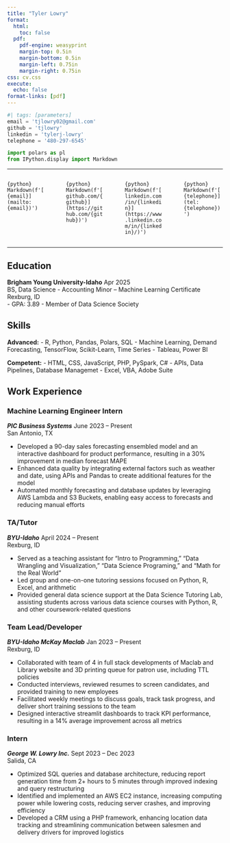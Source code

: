 ```yaml
---
title: "Tyler Lowry"
format:
  html:
    toc: false
  pdf:
    pdf-engine: weasyprint
    margin-top: 0.5in
    margin-bottom: 0.5in
    margin-left: 0.75in
    margin-right: 0.75in
css: cv.css
execute:
  echo: false
format-links: [pdf]
---
```


```python
#| tags: [parameters]
email = 'tjlowry02@gmail.com'
github = 'tjlowry'
linkedin = 'tylerj-lowry'
telephone = '480-297-6545'

```

```python
import polars as pl
from IPython.display import Markdown
```

____
:::: {.columns}

::: {.column width="22%"}
`{python} Markdown(f'[{email}](mailto:{email})')`
:::

::: {.column width="1%"}
:::

::: {.column width="22%"}
`{python} Markdown(f'[github.com/{github}](https://github.com/{github})')`
:::

::: {.column width="1%"}
:::

::: {.column width="22%"}
`{python} Markdown(f'[linkedin.com/in/{linkedin}](https://www.linkedin.com/in/{linkedin}/)')`
:::

::: {.column width="1%"}
:::


::: {.column width="22%"}
`{python} Markdown(f'[{telephone}](tel:{telephone})')`
:::


::::

____
## Education

**Brigham Young University-Idaho** [Apr 2025]{.cvdate}  
BS, Data Science - Accounting Minor – Machine Learning Certificate  
Rexburg, ID  
- GPA: 3.89
- Member of Data Science Society

## Skills

**Advanced:**
- R, Python, Pandas, Polars, SQL
- Machine Learning, Demand Forecasting, TensorFlow, Scikit-Learn, Time Series
- Tableau, Power BI

**Competent:**
- HTML, CSS, JavaScript, PHP, PySpark, C#
- APIs, Data Pipelines, Database Managemet
- Excel, VBA, Adobe Suite

## Work Experience

### Machine Learning Engineer Intern
***PIC Business Systems*** [June 2023 – Present]{.cvdate}  
San Antonio, TX

- Developed a 90-day sales forecasting ensembled model and an interactive dashboard for product performance, resulting in a 30% improvement in median forecast MAPE
- Enhanced data quality by integrating external factors such as weather and date, using APIs and Pandas to create additional features for the model
- Automated monthly forecasting and database updates by leveraging AWS Lambda and S3 Buckets, enabling easy access to forecasts and reducing manual efforts

### TA/Tutor
***BYU-Idaho*** [April 2024 – Present]{.cvdate}  
Rexburg, ID

- Served as a teaching assistant for "Intro to Programming," "Data Wrangling and Visualization," "Data Science Programing," and "Math for the Real World"
- Led group and one-on-one tutoring sessions focused on Python, R, Excel, and arithmetic
- Provided general data science support at the Data Science Tutoring Lab, assisting students across various data science courses with Python, R, and other coursework-related questions

### Team Lead/Developer
***BYU-Idaho McKay Maclab*** [Jan 2023 – Present]{.cvdate}  
Rexburg, ID

- Collaborated with team of 4 in full stack developments of Maclab and Library website and 3D printing queue for patron use, including TTL policies
- Conducted interviews, reviewed resumes to screen candidates, and provided training to new employees
- Facilitated weekly meetings to discuss goals, track task progress, and deliver short training sessions to the team
- Designed interactive streamlit dashboards to track KPI performance, resulting in a 14% average improvement across all metrics

### Intern
***George W. Lowry Inc.*** [Sept 2023 – Dec 2023]{.cvdate}  
Salida, CA

- Optimized SQL queries and database architecture, reducing report generation time from 2+ hours to 5 minutes through improved indexing and query restructuring
- Identified and implemented an AWS EC2 instance, increasing computing power while lowering costs, reducing server crashes, and improving efficiency
- Developed a CRM using a PHP framework, enhancing location data tracking and streamlining communication between salesmen and delivery drivers for improved logistics